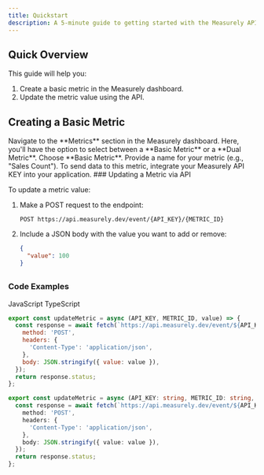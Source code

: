 ```yaml
---
title: Quickstart
description: A 5-minute guide to getting started with the Measurely API.
---
```


## Quick Overview

This guide will help you:

1. Create a basic metric in the Measurely dashboard.
2. Update the metric value using the API.

## Creating a Basic Metric

<Stepper>
  <StepperItem title='Step 1: Access the Metrics Page'>
    Navigate to the **Metrics** section in the Measurely dashboard.
  </StepperItem>
  <StepperItem title='Step 2: Click Create Metric'>
    Here, you'll have the option to select between a **Basic Metric** or a
    **Dual Metric**. Choose **Basic Metric**.
  </StepperItem>
  <StepperItem title='Step 3: Enter Metric Details'>
    Provide a name for your metric (e.g., "Sales Count").
  </StepperItem>
  <StepperItem title='Step 4: API KEY Integration'>
    To send data to this metric, integrate your Measurely API KEY into your
    application.
  </StepperItem>
</Stepper>
### Updating a Metric via API

To update a metric value:

1. Make a POST request to the endpoint:

   ```
   POST https://api.measurely.dev/event/{API_KEY}/{METRIC_ID}
   ```

2. Include a JSON body with the value you want to add or remove:

   ```json
   {
     "value": 100
   }
   ```
##

### Code Examples

<Tabs defaultValue="javascript" className="pt-5 pb-1">
  <TabsList>
    <TabsTrigger value="javascript">JavaScript</TabsTrigger>
    <TabsTrigger value="typescript">TypeScript</TabsTrigger>
  </TabsList>
  <TabsContent value="javascript">

```javascript
export const updateMetric = async (API_KEY, METRIC_ID, value) => {
  const response = await fetch(`https://api.measurely.dev/event/${API_KEY}/${METRIC_ID}`, {
    method: 'POST',
    headers: {
      'Content-Type': 'application/json',
    },
    body: JSON.stringify({ value: value }),
  });
  return response.status;
};
```

  </TabsContent>
  <TabsContent value="typescript">

```typescript
export const updateMetric = async (API_KEY: string, METRIC_ID: string, value: number): Promise<number> => {
  const response = await fetch(`https://api.measurely.dev/event/${API_KEY}/${METRIC_ID}`, {
    method: 'POST',
    headers: {
      'Content-Type': 'application/json',
    },
    body: JSON.stringify({ value: value }),
  });
  return response.status;
};
```

  </TabsContent>
</Tabs>
